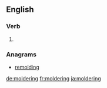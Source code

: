 ==English==

===Verb===
{{head|en|present participle}}

# {{present participle of|molder|lang=en}}

===Anagrams===
* [[remolding#English|remolding]]

[[de:moldering]]
[[fr:moldering]]
[[ja:moldering]]